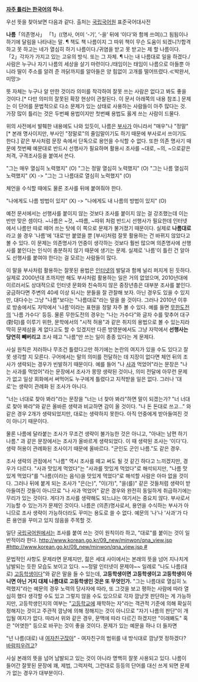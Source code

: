 '''[[자주 틀리는 한국어]]의 하나.'''

우선 뜻을 찾아보면 다음과 같다. 출처는 [[국립국어원]] 표준국어대사전

'''나름'''「의존명사」
「1」((명사, 어미 ‘-기’, ‘-을’ 뒤에 ‘이다’와 함께 쓰여))그 됨됨이나 하기에 달림을 나타내는 말.
¶ 책도 책 나름이지 그 따위 책이 무슨 도움이 되겠니?/합격하고 못 하고는 네가 열심히 하기 나름이다./귀염을 받고 못 받고는 제 할 나름이다.
「2」각자가 가지고 있는 고유의 방식. 또는 그 자체.
¶ 나는 내 나름대로 일을 하겠다./사람은 누구나 자기 나름의 세상을 살기 마련이다./태임이는 태임이 나름으로 아들뿐 아니라 딸이 주소를 알려 준 까닭까지를 알아들은 양 힘없이 고개를 떨어뜨렸다.≪박완서, 미망≫

뜻 자체는 누구나 알 만한 것이라 의미를 착각하여 잘못 쓰는 사람은 없다고 봐도 좋을 것이다.[* 다만 의미의 잘못된 확장 현상이 관찰된다. 이 문서 아래쪽의 내용 참조.] 문제는 이 단어를 문법적으로 다소 문제가 있는 상태로 사용하는 사람들이 아주 많다는 것. 가장 많이 틀리는 것은 두번째 용법이지만 첫번째 용법도 옳게 쓰는 사람이 드물다.

위의 사전에서 발췌한 내용에도 나와 있듯이, 나름은 [[부사]]가 아니라서 "매우"나 "정말"[* 본래 명사이지만, 부사인 "정말로"의 줄임말이기도 하기 때문에 부사로서 쓰이기도 한다.] 같은 부사처럼 문장 속에서 단독으로 용언을 수식할 수 없다. 또한 의존 명사기 때문에 첫번째 예문대로 반드시 선행사가 필요하며 활용시 조사를 ~대로, ~의, ~으로같은 처격, 구격조사등을 붙여서 쓴다.

"그는 매우 열심히 노력했지" (O)
"그는 정말 열심히 노력했지" (O)
"그는 나름 열심히 노력했지" (X) -> "그는 그 나름대로 열심히 노력했지" (O)

체언을 수식할 때에도 물론 조사를 뒤에 붙여줘야 한다.

"나에게도 나름 방법이 있지" (X) -> "나에게도 내 나름의 방법이 있지" (O)

예전 문서에서는 선행사를 붙이지 않는 것보다 조사를 붙이지 않는 걸 강조했는데 이는 반만 맞은 셈이다. 
~나름은 ~것, ~따름, ~따위 처럼 반드시 선행사가 필요한데 인터넷에서 나름만 따로 떼어 쓰는 탓에 이 쪽으로 문제가 불거졌기 때문이다. 실제로 '''나름대로'''라고 쓸 경우 '나름'에 '대로'만 붙였을 뿐 [부사]처럼 잘못 활용하는 건 바뀌지 않았다고 볼 수 있다. 이 문제는 의존명사가 언중이 생각하는 것보다 훨씬 많으며 의존명사에 선행사를 붙인다는 인식이 충분하지 않기 때문에 생기는 문제. 실제로 '나름'이 틀린 건 알아도 선행사를 붙여야 한다는 걸 모르는 사람들이 많다.

이 말을 부사처럼 활용하는 잘못된 용법은 [[인터넷]]의 발달과 함께 널리 퍼지게 된 듯하다. 실제로 2000년대 초까지만 해도 부사처럼 활용하는 일은 거의 없었으며, 2010년대에 이르러서도 상대적으로 인터넷 문화와 친숙하지 않은 중장년층은 대부분 조사를 붙인다. 궁금하다면 주변의 40세 이상 되시는 분들을 잘 관찰해 보자. 아닌 경우도 있을 수 있지만, 대다수는 그냥 "나름"보다는 "나름대로"라는 말을 쓸 것이다. 그러나 2010년 이후로 방송에서도 자막에서 '나름'이라는 표현을 정말 자주 볼 수 있다. 예를 들면 [[무한도전]]의 '나름 가수다' 등등. 물론 무한도전의 경우는 "나는 가수다"와 글자 수를 맞추어 대구(對句)를 이루기 위한, 문학에서의 "시적 허용"과 같은 취지의 용법으로 볼 수 있는지라 딱히 문제삼을 게 없다고도 할 수 있겠지만 다른 방영분에서도 그냥 자막에서 '''선행사는 당연히 빼버리고''' 조사 떼고  "나름"만 쓰는 일이 종종 있다는 게 문제다.

사실 원칙은 저러하나 무조건 틀렸다고만 하기에는 논란의 여지가 있을 수도 있다고 잘못 생각할 지 모른다. 구어에서는 말의 의미를 전달하는 데 지장이 없다면 체언 뒤의 조사가 생략되는 경우가 빈발하기 때문이다. 예를 들어 "나 [[사과]] 먹었어"라는 문장은 "나는 사과를 먹었어"라는 문장에서 조사가 몽땅 생략된 것이나, 의미 전달에 아무런 문제가 없고 일상 회화에서 써먹어도 누구에게 틀렸다고 지적받을 일은 없다. 그러나 '대로'는 생략이 관례화 된 조사가 아니다.

"너는 너대로 찾아 봐라"라는 문장을 "너는 너 찾아 봐라"하면 말이 되겠는가? "너 너대로 찾아 봐라"와 같은 올바른 생략과 비교하면 감이 올 것이다. "나 돈 돈대로 쓰고..." 와 같은 경우 2개가 생략되었지만, 대로는 생략하지 못한다. 아직 언중에게 받아들여진 것이 아니기 때문이다.

물론 나름에 달라붙는 조사가 무조건 생략이 불가능한 것은 아니고, "아내는 남편 하기 나름." 과 같은 문장에서는 조사가 올바르게 생략되었다. 이 때 생략된 조사는 '이다'다. 생략 허용이 관례화된 조사이기 때문에 올바르다. "군인도 군인 나름."도 같은 경우.

조사 생략의 관점에서 "나름" 역시 조사를 떼고 써도 될 것 같긴 하다고 느끼겠지만, 경우가 다르다. "사과 맛있게 먹었다"는 "사과를 맛있게 먹었다"로 해석되지만, "나름 맛있게 먹었다"를 "나름(이라는 음식)을 맛있게 먹었다"로 해석할 사람은 아마 없을 것이다. 그러나 뒤에 붙게 되는 조사가 "은(는)", "이(가)", "을(를)" 같은 것들처럼 생략이 받아들여진 것들이 아니므로 "나 사과 먹었어" 같은 경우와 완전히 동일하게 취급하기에는 무리가 있는 것이다. 게다가 조사를 생략해도 되느냐는 여기서는 중요치 않다. 부사로서 기능할 수 있는가가 문제인 것이다. 나름은 (의존)명사로서, 용언을 수식하는 부사가 아니므로 조사 생략이 가능하더라도 꾸미는 용도로 쓸 수 없다. 예문의 '나'나 '사과'가 다른 용언을 꾸미고 있지 않음을 주목할 것.

일단 [[국립국어원]]에서는 조사를 붙여 쓰는 것이 원칙이라 하고, "대로"를 붙이는 것이 일반적이라 한다. [[http://www.korean.go.kr/09_new/minwon/qna_view.jsp #]][[http://www.korean.go.kr/09_new/minwon/qna_view.jsp #]]

문법적인 사항도 문제라면 문제지만, 젊은 세대 사이에서는 본래의 뜻을 넘어 지나치게 남발되는 듯한 모습도 보이고 있다. ~~정말 인터넷이 문제야~~ 일례로 "나도 나름(대로) [[고등학생]]이다"와 같은 말을 들 수 있는데, '''고등학생이면 고등학생이고 고등학생이 아니면 아닌 거지 대체 나름대로 고등학생인 것은 또 무엇인가.''' "그는 나름대로 열심히 노력했지"라는 예문의 경우 노력의 당사자에 따라, 또 그것을 보고 평하는 사람에 따라 열심히 했다 생각할 수도 있고 그렇지 않을 수도 있으므로 각자 깜냥껏 판단하는 게 가능하지만, 고등학생인지의 여부는 "[[고등학교]]에 재학하는 자"라는 객관적 기준에 의해 확실히 정해지는 것이고 주관적 깜냥에 의해 정해지는 것이 아니므로 "자기 나름의 판단"이 개입될 여지가 없다. 따라서 위와 같은 경우, 문맥에 따라 다르긴 하겠지만 "이래봬도" 혹은 "어엿한" 등으로 바꾸는 것이 좋을 것이다. 문제가 있는 예문을 하나 더 들자면

"넌 나름(대로) 내 [[여자친구]]잖아" 
- 여자친구의 범위를 내 방식대로 깜냥껏 정하겠다? [[바람]]피우려고?

사실 본래의 뜻을 넘어 남발되고 있는 것이 아니라 명백히 잘못 사용되고 있다. 나름이 들어간 잘못된 문장에 꽤, 제법, 그럭저럭, 그런대로 등등의 단어를 대신 쓰게 되면 문제가 없는 경우가 대부분이다. 

